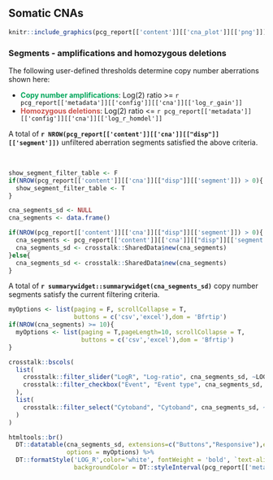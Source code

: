 ## Somatic CNAs

```r

knitr::include_graphics(pcg_report[['content']][['cna_plot']][['png']])

```

### Segments - amplifications and homozygous deletions

The following user-defined thresholds determine copy number aberrations shown here: 

* <span style="color:#00a65a"><b>Copy number amplifications</b></span>: Log(2) ratio >= `r pcg_report[['metadata']][['config']][['cna']][['log_r_gain']]`
* <span style="color:#CD534C"><b>Homozygous deletions</b></span>: Log(2) ratio <= `r pcg_report[['metadata']][['config']][['cna']][['log_r_homdel']]`

A total of __`r NROW(pcg_report[['content']][['cna']][["disp"]][['segment']])`__ unfiltered aberration segments satisfied the above criteria.

<br>


```r
show_segment_filter_table <- F
if(NROW(pcg_report[['content']][['cna']][["disp"]][['segment']]) > 0){
  show_segment_filter_table <- T
}

```


```r

cna_segments_sd <- NULL
cna_segments <- data.frame()

if(NROW(pcg_report[['content']][['cna']][["disp"]][['segment']]) > 0){
  cna_segments <- pcg_report[['content']][['cna']][["disp"]][['segment']] 
  cna_segments_sd <- crosstalk::SharedData$new(cna_segments)
}else{
  cna_segments_sd <- crosstalk::SharedData$new(cna_segments)
}

```

A total of __`r summarywidget::summarywidget(cna_segments_sd)`__ copy number segments satisfy the current filtering criteria.


```r

myOptions <- list(paging = F, scrollCollapse = T, 
                  buttons = c('csv','excel'),dom = 'Bfrtip')
if(NROW(cna_segments) >= 10){
  myOptions <- list(paging = T,pageLength=10, scrollCollapse = T, 
                    buttons = c('csv','excel'),dom = 'Bfrtip')
}

crosstalk::bscols(
  list(
    crosstalk::filter_slider("LogR", "Log-ratio", cna_segments_sd, ~LOG_R, ticks = F),
    crosstalk::filter_checkbox("Event", "Event type", cna_segments_sd, ~EVENT_TYPE)
  ),
  list(
    crosstalk::filter_select("Cytoband", "Cytoband", cna_segments_sd, ~CYTOBAND)
  )
)

htmltools::br()
  DT::datatable(cna_segments_sd, extensions=c("Buttons","Responsive"),escape = F, 
                options = myOptions) %>%
  DT::formatStyle('LOG_R',color='white', fontWeight = 'bold', `text-align` = 'center',
                  backgroundColor = DT::styleInterval(pcg_report[['metadata']][['config']][['cna']][['log_r_homdel']], 
                                                                             c('#CD534C', '#00a65a')))

  
```

<br><br>
